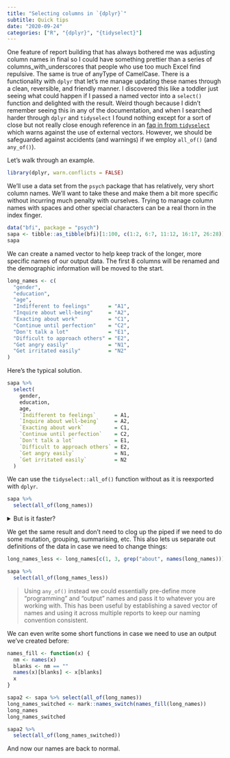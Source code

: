 ```yaml
---
title: "Selecting columns in `{dplyr}`"
subtitle: Quick tips
date: "2020-09-24"
categories: ["R", "{dplyr}", "{tidyselect}"]
---
```



One feature of report building that has always bothered me was adjusting column names in final so I could have something prettier than a series of columns_with_underscores that people who use too much Excel find repulsive.
The same is true of anyType of CamelCase.
There is a functionality with `dplyr` that let's me manage updating these names through a clean, reversible, and friendly manner.
I discovered this like a toddler just seeing what could happen if I passed a named vector into a `select()` function and delighted with the result.
Weird though because I didn't remember seeing this in any of the documentation, and when I searched harder through `dplyr` and `tidyselect` I found nothing except for a sort of close but not really close enough reference  in an [faq in from `tidyselect`](https://github.com/r-lib/tidyselect/blob/master/man/faq/external-vector.Rmd) which warns against the use of external vectors.
However, we should be safeguarded against accidents (and warnings) if we employ `all_of()` (and `any_of()`).

Let's walk through an example.

```r
library(dplyr, warn.conflicts = FALSE)
```

We'll use a data set from the `psych` package that has relatively, very short column names.
We'll want to take these and make them a bit more specific without incurring much penalty with ourselves.
Trying to manage column names with spaces and other special characters can be a real thorn in the index finger.

```r
data("bfi", package = "psych")
sapa <- tibble::as_tibble(bfi)[1:100, c(1:2, 6:7, 11:12, 16:17, 26:28)] # shorter
sapa
```

We can create a named vector to help keep track of the longer, more specific names of our output data.
The first 8 columns will be renamed and the demographic information will be moved to the start.

```r
long_names <- c(
  "gender",
  "education",
  "age",
  "Indifferent to feelings"      = "A1",
  "Inquire about well-being"     = "A2",
  "Exacting about work"          = "C1",
  "Continue until perfection"    = "C2",
  "Don't talk a lot"             = "E1",
  "Difficult to approach others" = "E2",
  "Get angry easily"             = "N1",
  "Get irritated easily"         = "N2"
)
```

Here's the typical solution.

```r
sapa %>% 
  select(
    gender,
    education,
    age,
    `Indifferent to feelings`      = A1,
    `Inquire about well-being`     = A2,
    `Exacting about work`          = C1,
    `Continue until perfection`    = C2,
    `Don't talk a lot`             = E1,
    `Difficult to approach others` = E2,
    `Get angry easily`             = N1,
    `Get irritated easily`         = N2
  )
```

We can use the `tidyselect::all_of()` function without as it is reexported with `dplyr`.

```r
sapa %>% 
  select(all_of(long_names))
```

<details>
  <summary>But is it faster?</summary>

```r
foo_select_all_of <- function() {
  long_names <- c(
    "gender",
    "education",
    "age",
    "Indifferent to feelings"      = "A1",
    "Inquire about well-being"     = "A2",
    "Exacting about work"          = "C1",
    "Continue until perfection"    = "C2",
    "Don't talk a lot"             = "E1",
    "Difficult to approach others" = "E2",
    "Get angry easily"             = "N1",
    "Get irritated easily"         = "N2"
  )
  
  sapa %>% 
  select(all_of(long_names))
}

foo_select <- function() {
  sapa %>% 
  select(
    gender,
    education,
    age,
    `Indifferent to feelings`      = A1,
    `Inquire about well-being`     = A2,
    `Exacting about work`          = C1,
    `Continue until perfection`    = C2,
    `Don't talk a lot`             = E1,
    `Difficult to approach others` = E2,
    `Get angry easily`             = N1,
    `Get irritated easily`         = N2
  )
}

bench::mark(
  foo_select_all_of(),
  foo_select()
)
```

Yes.

</details>

We get the same result and don't need to clog up the piped if we need to do some mutation, grouping, summarising, etc.
This also lets us separate out definitions of the data in case we need to change things:

```r
long_names_less <- long_names[c(1, 3, grep("about", names(long_names)))]

sapa %>% 
  select(all_of(long_names_less))
```

> Using `any_of()` instead we could essentially pre-define more "programming" and "output" names and pass it to whatever you are working with.
This has been useful by establishing a saved vector of names and using it across multiple reports to keep our naming convention consistent.

We can even write some short functions in case we need to use an output we've created before:

```r
names_fill <- function(x) {
  nm <- names(x)
  blanks <- nm == ""
  names(x)[blanks] <- x[blanks]
  x
}
```

```r
sapa2 <- sapa %>% select(all_of(long_names))
long_names_switched <- mark::names_switch(names_fill(long_names))
long_names
long_names_switched

sapa2 %>% 
  select(all_of(long_names_switched))
```

And now our names are back to normal.
